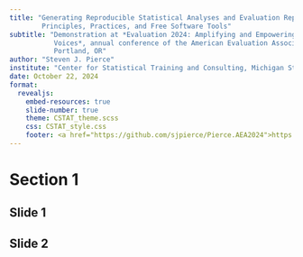 ```yaml
---
title: "Generating Reproducible Statistical Analyses and Evaluation Reports:
        Principles, Practices, and Free Software Tools"
subtitle: "Demonstration at *Evaluation 2024: Amplifying and Empowering 
           Voices*, annual conference of the American Evaluation Association, 
           Portland, OR"
author: "Steven J. Pierce"
institute: "Center for Statistical Training and Consulting, Michigan State University"
date: October 22, 2024
format: 
  revealjs:
    embed-resources: true
    slide-number: true
    theme: CSTAT_theme.scss
    css: CSTAT_style.css
    footer: <a href="https://github.com/sjpierce/Pierce.AEA2024">https://github.com/sjpierce/Pierce.AEA2024</a>
---
```


# Section 1

## Slide 1

## Slide 2
